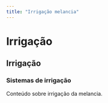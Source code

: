 ```yaml
---
title: "Irrigação melancia"
---
```



# Irrigação

## Irrigação
### Sistemas de irrigação
Conteúdo sobre irrigação da melancia.

